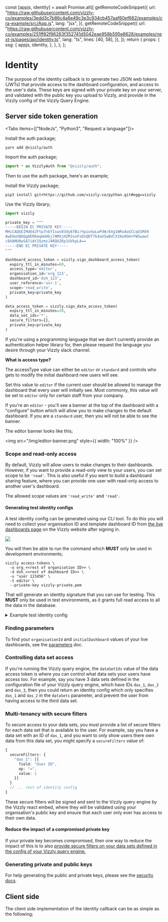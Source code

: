 
  const [appjs, identity] = await Promise.all([
    getRemoteCodeSnippet({
      url: "https://raw.githubusercontent.com/vizzly-co/examples/3edd3c7b86c4a6e49c3e3c934cb457aaf60ef662/examples/cra-example/src/App.js",
      lang: "jsx",
    }),
    getRemoteCodeSnippet({
      url: "https://raw.githubusercontent.com/vizzly-co/examples/251ff82f96263f352741d5042eae958b595e8628/examples/next-js/pages/api/identity.ts",
      lang: "ts",
      lines: [40, 58],
    }),
  ]);
  return {
    props: {
      ssg: {
        appjs,
        identity,
      },
    },
  };
};

# Identity

The purpose of the identity callback is to generate two JSON web tokens (JWTs) that provide access to the dashboard configuration, and access to the user's data.
These keys are signed with your private key on your server, and validated with the public key you upload to Vizzly, and provide in the Vizzly config of the Vizzly Query Engine.

## Server side token generation

<Tabs items={["NodeJs", "Python3", "Request a language"]}>
  <Tab>

Install the auth package;

```shell
yarn add @vizzly/auth
```

Import the auth package;

```ts
import * as VizzlyAuth from "@vizzly/auth";
```

Then to use the auth package, here's an example;

  <RemoteCodeBlock name="identity" />
  </Tab>
  <Tab>
  Install the Vizzly package;

```shell
pip3 install git+https://github.com/vizzly-co/python.git#egg=vizzly
```

Use the Vizzly library;

```python
import vizzly

private_key = """
-----BEGIN EC PRIVATE KEY-----
MHcCAQEEIMd64JFtp7nbYIsws03dy6fBirhpio4aLwPdW/6Xg1WRoAoGCCqGSM49
AwEHoUQDQgAERbmqmGHbjlNMXjHZMJsoFsDnQDT7k4aV5wBdlXIKe0GH+FWSwawt
c8XAMURwSA7iAY2QzmzJ4RQ6ZKp1UVkpLA==
-----END EC PRIVATE KEY-----
"""

dashboard_access_token = vizzly.sign_dashboard_access_token(
  expiry_ttl_in_minutes=60,
  access_type='editor',
  organisation_id='org_123',
  dashboard_id='dsh_123',
  user_reference='usr-1',
  scope='read_write',
  private_key=private_key
)

data_access_token = vizzly.sign_data_access_token(
  expiry_ttl_in_minutes=20,
  data_set_ids='*',
  secure_filters={},
  private_key=private_key
)
```

  </Tab>
  <Tab>

If you're using a programming language that we don't currently provide an authentication helper library for, then please request the language you desire through your Vizzly slack channel.

  </Tab>
</Tabs>

**What is access type?**

The accessType value can either be `editor` or `standard` and controls who gets to modify the initial dashboard new users will see.

Set this value to `editor` if the current user should be allowed to manage the dashboard that every user will initially see. Most commonly, this value will be set to `editor` only for certain staff from your company.

If you're an `editor` - you'll see a banner at the top of the dashboard with a "configure" button which will allow you to make changes to the default dashboard.
If you are a `standard` user, then you will not be able to see the banner.

The editor banner looks like this;

<img src="/img/editor-banner.png" style={{ width: "100%" }} />

### Scope and read-only access

By default, Vizzly will allow users to make changes to their dashboards. However, if you want to provide a read-only view to your users, you
can set scope to be `'read'`. This is also useful if you want to build a dashboard sharing feature, where you can provide one user with read-only access
to another user's dashboard.

The allowed scope values are `'read_write'` and `'read'`.

#### Generating test identity configs

A test identity config can be generated using our CLI tool. To do this you will need to collect your organisation ID and template dashboard ID
from [the live dashboards page](https://app.vizzly.co/dashboards) on the Vizzly website after signing in.

<img src="/img/live-dashboards-screenshot.png" />

You will then be able to run the command which **MUST** only be used in development environments;

```shell
vizzly access-tokens \
  -o org_<<rest of organisation ID>> \
  -d dsh_<<rest of dashboard ID>> \
  -u "user 123456" \
  -t editor \
  --private-key vizzly-private.pem
```

That will generate an identity signature that you can use for testing. This **MUST** only be used in test environments, as it grants full read access to all the data
in the database.

<details>
  <summary>Example test identity config</summary>

```json
{
  "dashboardAccessToken": "...",
  "dataAccessToken": "..."
}
```

</details>

### Finding parameters

To find your `organisationId` and `initialDashboard` values of your live dashboards, see the [parameters](/parameters) doc.

### Controlling data set access

If you're running the Vizzly query engine, the `dataSetIds` value of the data access token is where you can control what data sets your
users have access too. For example, say you have 3 data sets defined in the configuration file of your Vizzly query engine, which have IDs
`das_1`, `das_2` and `das_3`, then you could return an identity config which only specifies `das_1` and `das_2` in the `dataSets` parameter, and
prevent the user from having access to the third data set.

### Multi-tenancy with secure filters

To secure access to your data sets, you must provide a list of secure filters for each data set that is available to the user. For example, say you have
a data set with an ID of `das_1`, and you want to only show users there own data from this data set, you might specify a `secureFilters` value of:

```ts
{
  secureFilters: {
    "das_1": [{
      field: "User ID",
      op: "=",
      value: 1
    }]
  }
  // ... rest of identity config
}
```

These secure filters will be signed and sent to the Vizzly query engine by the Vizzly react embed, where they will be validated using your organisation's public key and ensure that each user only ever has access to their own data.

#### Reduce the impact of a compromised private key

If your private key becomes compromised, then one way to reduce the impact of this is to also [provide secure filters on your data sets defined in the config of your Vizzly query engine.](/query-engines/self-hosted-query-engine#optional-secure-filter-guards)

### Generating private and public keys

For help generating the public and private keys, please see the [security docs](/security).

## Client side

The client side implementation of the identity callback can be as simple as the following;

<RemoteCodeBlock name="appjs" />
